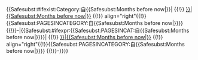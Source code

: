 {{<includeonly>Safesubst:</includeonly>#ifexist:Category:自{{<includeonly>Safesubst:</includeonly>Months before now|{{{2|}}}}}{{{1}}}|
{{!}} [[:Category:自{{<includeonly>Safesubst:</includeonly>Months before now|{{{2|}}}}}{{{1}}}|{{<includeonly>Safesubst:</includeonly>Months before now|{{{2}}}}}]]
{{!}} align="right"{{!}}{{<includeonly>Safesubst:</includeonly>PAGESINCATEGORY:自{{<includeonly>Safesubst:</includeonly>Months before now|{{{2|}}}}}{{{1}}}}}
{{!}}-|{{<includeonly>Safesubst:</includeonly>#ifexpr:{{<includeonly>Safesubst:</includeonly>PAGESINCAT:自{{<includeonly>Safesubst:</includeonly>Months before now|{{{2|}}}}}{{{1}}}}}|
{{!}} [[:Category:自{{<includeonly>Safesubst:</includeonly>Months before now|{{{2|}}}}}{{{1}}}|{{<includeonly>Safesubst:</includeonly>Months before now|{{{2}}}}}]]
{{!}} align="right"{{!}}{{<includeonly>Safesubst:</includeonly>PAGESINCATEGORY:自{{<includeonly>Safesubst:</includeonly>Months before now|{{{2|}}}}}{{{1}}}}}
{{!}}-}}}}